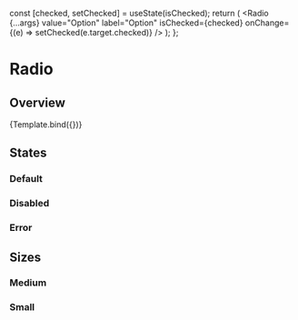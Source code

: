

<Meta title="Components/Forms/Radio" component={Radio} />

  const [checked, setChecked] = useState(isChecked);
  return (
    <Radio
      {...args}
      value="Option"
      label="Option"
      isChecked={checked}
      onChange={(e) => setChecked(e.target.checked)}
    />
  );
};

# Radio

## Overview

<Canvas>
  <Story
    name="Overview"
    args={{
      isDisabled: false,
      isInvalid: false,
      size: 'md',
    }}
    argTypes={{
      size: {
        options: ['sm', 'md'],
        control: 'select',
      },
    }}
  >
    {Template.bind({})}
  </Story>
</Canvas>

<ArgsTable story="Overview" />

## States

### Default

<Canvas>
  <Story id="components-forms-radio-states--default-story" />
</Canvas>

### Disabled

<Canvas>
  <Story id="components-forms-radio-states--disabled" />
</Canvas>

### Error

<Canvas>
  <Story id="components-forms-radio-states--error" />
</Canvas>

## Sizes

### Medium

<Canvas>
  <Story id="components-forms-radio-sizes--medium" />
</Canvas>

### Small

<Canvas>
  <Story id="components-forms-radio-sizes--small" />
</Canvas>
